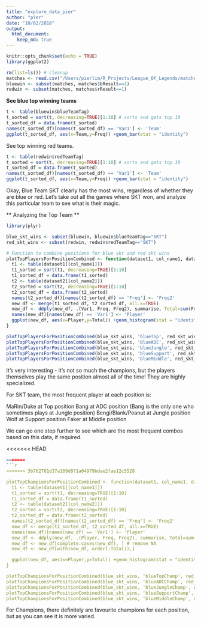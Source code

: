 ```yaml
---
title: "explore_data_pier"
author: "pier"
date: "10/02/2018"
output:
  html_document:
    keep_md: true
---
```


```r
knitr::opts_chunk$set(echo = TRUE)
library(ggplot2)
```


```r
rm(list=ls()) # cleanup
matches <- read.csv("/Users/pierlim/R_Projects/League_Of_Legends/matches.csv")
bluewin <- subset(matches, matches$bResult==1)
redwin <- subset(matches, matches$rResult==1)
```

**See blue top winning teams ** 

```r
t <- table(bluewin$blueTeamTag)
t_sorted = sort(t, decreasing=TRUE)[1:10] # sorts and gets top 10
t_sorted_df = data.frame(t_sorted)
names(t_sorted_df)[names(t_sorted_df) == 'Var1'] <- 'Team'
ggplot(t_sorted_df, aes(x=Team,y=Freq)) +geom_bar(stat = "identity")
```

See top winning red teams.

```r
t <- table(redwin$redTeamTag)
t_sorted = sort(t, decreasing=TRUE)[1:10] # sorts and gets top 10
t_sorted_df = data.frame(t_sorted)
names(t_sorted_df)[names(t_sorted_df) == 'Var1'] <- 'Team'
ggplot(t_sorted_df, aes(x=Team,y=Freq)) +geom_bar(stat = "identity")
```

Okay, Blue Team SKT clearly has the most wins, regardless of whether they are blue or red. 
Let's take out all the games where SKT won, and analyze this particular team to see what is their magic. 

** Analyzing the Top Team ** 

```r

library(plyr)

blue_skt_wins <- subset(bluewin, bluewin$blueTeamTag=="SKT")
red_skt_wins <- subset(redwin, redwin$redTeamTag=="SKT")

# Function to combine positions for blue skt and red skt wins
plotTopPlayersForPositionCombined <- function(dataset1, col_name1, dataset2, col_name2, titleStr){
  t1 <- table(dataset1[[col_name1]])
  t1_sorted = sort(t1, decreasing=TRUE)[1:10]
  t1_sorted_df = data.frame(t1_sorted)
  t2 <- table(dataset2[[col_name2]])
  t2_sorted = sort(t2, decreasing=TRUE)[1:10]
  t2_sorted_df = data.frame(t2_sorted)
  names(t2_sorted_df)[names(t2_sorted_df) == 'Freq'] <- 'Freq2'
  new_df <- merge(t1_sorted_df, t2_sorted_df, all.x=TRUE)
  new_df <- ddply(new_df, .(Var1, Freq, Freq2), summarise, Total=sum(Freq, Freq2))
  names(new_df)[names(new_df) == 'Var1'] <- 'Player'
  ggplot(new_df, aes(x=Player,y=Total)) +geom_histogram(stat = "identity")+ggtitle(titleStr) + theme(plot.title = element_text(hjust = 0.5))
}

plotTopPlayersForPositionCombined(blue_skt_wins, 'blueTop', red_skt_wins, 'redTop', "Top Position")
plotTopPlayersForPositionCombined(blue_skt_wins, 'blueADC', red_skt_wins, 'redADC', "ADC Position")
plotTopPlayersForPositionCombined(blue_skt_wins, 'blueJungle', red_skt_wins, 'redJungle', "Jungle Position")
plotTopPlayersForPositionCombined(blue_skt_wins, 'blueSupport', red_skt_wins, 'redSupport', "Support Position")
plotTopPlayersForPositionCombined(blue_skt_wins, 'blueMiddle', red_skt_wins, 'redMiddle', "Middle Position")

```

It's very interesting - it's not so much the champions, but the players themselves play the same position almost all of the time! They are highly specialized.

For SKT team, the most frequent player at each position is:

MaRin/Duke at Top position
Bang at ADC position (Bang is the only one who sometimes plays at Jungle position)
Bengi/Blank/Peanut at Jungle position
Wolf at Support position
Faker at Middle position

We can go one step further to see which are the most frequent combos based on this data, if required. 


<<<<<<< HEAD
```r
=======
```r
>>>>>>> 3b762781d37a169d071a04979bdae2fae12c5528

plotTopChampionsForPositionCombined <- function(dataset1, col_name1, dataset2, col_name2, titleStr){
  t1 <- table(dataset1[[col_name1]])
  t1_sorted = sort(t1, decreasing=TRUE)[1:10]
  t1_sorted_df = data.frame(t1_sorted)
  t2 <- table(dataset2[[col_name2]])
  t2_sorted = sort(t2, decreasing=TRUE)[1:10]
  t2_sorted_df = data.frame(t2_sorted)
  names(t2_sorted_df)[names(t2_sorted_df) == 'Freq'] <- 'Freq2'
  new_df <- merge(t1_sorted_df, t2_sorted_df, all.x=TRUE)
  names(new_df)[names(new_df) == 'Var1'] <- 'Player'
  new_df <- ddply(new_df, .(Player, Freq, Freq2), summarise, Total=sum(Freq, Freq2))
  new_df <- new_df[complete.cases(new_df), ] # remove NA
  new_df <- new_df[with(new_df, order(-Total)),]

  ggplot(new_df, aes(x=Player,y=Total)) +geom_histogram(stat = "identity")+ggtitle(titleStr) + theme(plot.title = element_text(hjust = 0.5))
}

plotTopChampionsForPositionCombined(blue_skt_wins, 'blueTopChamp', red_skt_wins, 'redTopChamp', "Top Position")
plotTopChampionsForPositionCombined(blue_skt_wins, 'blueADCChamp', red_skt_wins, 'redADCChamp', "ADC Position")
plotTopChampionsForPositionCombined(blue_skt_wins, 'blueJungleChamp', red_skt_wins, 'redJungleChamp', "Jungle Position")
plotTopChampionsForPositionCombined(blue_skt_wins, 'blueSupportChamp', red_skt_wins, 'redSupportChamp', "Support Position")
plotTopChampionsForPositionCombined(blue_skt_wins, 'blueMiddleChamp', red_skt_wins, 'redMiddleChamp', "Middle Position")

```

For Champions, there definitely are favourite champions for each position, but as you can see it is more varied. 



